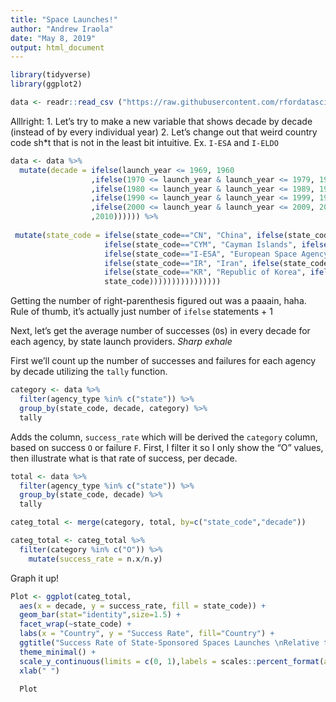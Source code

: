 ---
title: "Space Launches!"
author: "Andrew Iraola"
date: "May 8, 2019"
output: html_document
---

```{r}
library(tidyverse)
library(ggplot2)
```

```{r}
data <- readr::read_csv ("https://raw.githubusercontent.com/rfordatascience/tidytuesday/master/data/2019/2019-01-15/launches.csv")
```

Alllright: 
1. Let's try to make a new variable that shows decade by decade (instead of by every individual year)
2. Let's change out that weird country code sh*t that is not in the least bit intuitive. Ex. `I-ESA` and `I-ELDO`
```{r}
data <- data %>%
  mutate(decade = ifelse(launch_year <= 1969, 1960
                  ,ifelse(1970 <= launch_year & launch_year <= 1979, 1970
                  ,ifelse(1980 <= launch_year & launch_year <= 1989, 1980
                  ,ifelse(1990 <= launch_year & launch_year <= 1999, 1990
                  ,ifelse(2000 <= launch_year & launch_year <= 2009, 2000
                  ,2010)))))) %>%
  
 mutate(state_code = ifelse(state_code=="CN", "China", ifelse(state_code=="F", "France",  ifelse(state_code=="BR", "Brazil",
                     ifelse(state_code=="CYM", "Cayman Islands", ifelse(state_code=="I", "India", ifelse(state_code=="I-ELDO", "European Space Agency(Former)",
                     ifelse(state_code=="I-ESA", "European Space Agency", ifelse(state_code=="IL", "Israel", ifelse(state_code=="IN", "India", 
                     ifelse(state_code=="IR", "Iran", ifelse(state_code=="J", "Japan", ifelse(state_code=="KP", "Republic of Korea", 
                     ifelse(state_code=="KR", "Republic of Korea", ifelse(state_code=="RU", "Russia", ifelse(state_code=="SU", "Soviet Union",
                     state_code))))))))))))))))  
```
Getting the number of right-parenthesis figured out was a paaain, haha. Rule of thumb, it's actually just number of `ifelse` statements + 1


Next, let's get the average number of successes (`O`s) in every decade for each agency, by state launch providers. *Sharp exhale*

First we'll count up the number of successes and failures for each agency by decade utilizing the `tally` function.
```{r}
category <- data %>% 
  filter(agency_type %in% c("state")) %>% 
  group_by(state_code, decade, category) %>%
  tally
```

Adds the column, `success_rate` which will be derived the `category` column, based on success `O` or failure `F`. 
First, I filter it so I only show the "O" values, then illustrate what is that rate of success, per decade. 
```{r}
total <- data %>% 
  filter(agency_type %in% c("state")) %>% 
  group_by(state_code, decade) %>% 
  tally

categ_total <- merge(category, total, by=c("state_code","decade")) 

categ_total <- categ_total %>%
  filter(category %in% c("O")) %>%  
    mutate(success_rate = n.x/n.y)
```

Graph it up!
```{r}
Plot <- ggplot(categ_total,
  aes(x = decade, y = success_rate, fill = state_code)) +
  geom_bar(stat="identity",size=1.5) +
  facet_wrap(~state_code) +
  labs(x = "Country", y = "Success Rate", fill="Country") +
  ggtitle("Success Rate of State-Sponsored Spaces Launches \nRelative to Total Attempts Per Decade") +
  theme_minimal() + 
  scale_y_continuous(limits = c(0, 1),labels = scales::percent_format(accuracy = 1)) 
  xlab(" ") 

  Plot 
```




